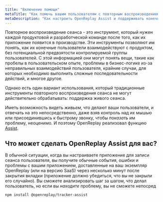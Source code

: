 ```yaml
---
title: "Включение помощи"
metaTitle: "Как помочь вашим пользователям с повторным воспроизведением живой сессии"
metaDescription: "Как настроить OpenReplay Assist и поддерживать конечных пользователей с помощью живого экрана и WebRTC."
---
```


<YoutubeVideo title="Смотрите, как использовать Assist с Next.js"
  description="Если вам не нравится чтение, вы можете следовать этому видеоуроку, показывающему, как использовать плагин Assist в вашем приложении"
  videoURL="https://www.youtube.com/watch?v=8hpolw2_mMs"
  />

Повторное воспроизведение сеанса - это инструмент, который нужен каждой продуктовой и разработческой команде после того, как их приложение появится в производстве.
Эти инструменты позволяют им понять, как их конечные пользователи взаимодействуют с продуктом, без потенциальной предвзятости контролируемой группы пользователей. С этой информацией они могут понять вещи, такие как пробелы в пользовательском опыте, проблемы в бизнес-логике из-за неправильных взаимодействий пользователя, крайние случаи, для которых необходимо выполнить сложные последовательности действий, и многое другое.

Однако есть один вариант использования, который традиционные инструменты повторного воспроизведения сеанса не могут действительно обрабатывать: поддержка живого сеанса.

Иметь возможность видеть _живьем_, что делают ваши пользователи, и отвечать на это непосредственно, даже взяв контроль над их мышью или присоединившись к быстрому звонку, чтобы _показать_ им проблему, неоценимо. И поэтому OpenReplay реализовал функцию [Assist](https://openreplay.com/feature-assist.html).

## Что может сделать OpenReplay Assist для вас?

В обычной ситуации, когда вы настраиваете приложение для записи сеанса пользователя, вы получите обычные события, ошибки и проблемы с вашим приложением, доставленные на ваш экземпляр OpenReplay (или на версию SaaS) через несколько минут после закрытия вкладки (приложение должно убедиться, что вы не закрыли его случайно). Вы сможете анализировать шаг за шагом, что делал пользователь, но если вы _находите_ проблему, вы не сможете непосред
```bash 
npm install @openreplay/tracker-assist
```
